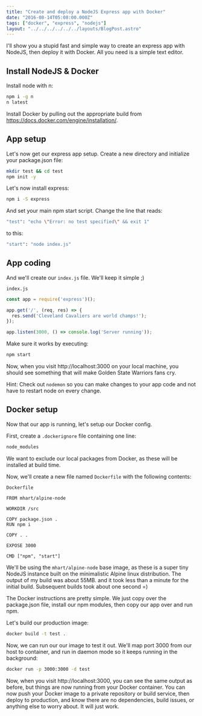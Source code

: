 ```yaml
---
title: "Create and deploy a NodeJS Express app with Docker"
date: "2016-08-14T05:08:00.000Z"
tags: ["docker", "express", "nodejs"]
layout: "../../../../../../layouts/BlogPost.astro"
---
```



I'll show you a stupid fast and simple way to create an express app with NodeJS, then deploy it with Docker. All you need is a simple text editor.

## Install NodeJS & Docker

Install node with n:

```bash
npm i -g n
n latest
```

Install Docker by pulling out the appropriate build from <a href="https://docs.docker.com/engine/installation/" target="_blank">https://docs.docker.com/engine/installation/</a>.

## App setup

Let's now get our express app setup. Create a new directory and initialize your package.json file:

```bash
mkdir test && cd test
npm init -y
```

Let's now install express:

```bash
npm i -S express
```

And set your main npm start script. Change the line that reads:

```bash
"test": "echo \"Error: no test specified\" && exit 1"
```

to this:

```bash
"start": "node index.js"
```

## App coding

And we'll create our `index.js` file. We'll keep it simple ;)

<code class="title">index.js</code>

```javascript
const app = require('express')();

app.get('/', (req, res) => {
  res.send('Cleveland Cavaliers are world champs!');
});

app.listen(3000, () => console.log('Server running'));
```

Make sure it works by executing:

```bash
npm start
```

Now, when you visit http://localhost:3000 on your local machine, you should see something that will make Golden State Warriors fans cry.

Hint: Check out `nodemon` so you can make changes to your app code and not have to restart node on every change.

## Docker setup

Now that our app is running, let's setup our Docker config.

First, create a `.dockerignore` file containing one line:

```bash
node_modules
```

We want to exclude our local packages from Docker, as these will be installed at build time.

Now, we'll create a new file named `Dockerfile` with the following contents:

<code class="title">Dockerfile</code>

```docker
FROM mhart/alpine-node

WORKDIR /src

COPY package.json .
RUN npm i

COPY . .

EXPOSE 3000

CMD ["npm", "start"]
```

We'll be using the `mhart/alpine-node` base image, as these is a super tiny NodeJS instance built on the minimalistic Alpine linux distribution. The output of my build was about 55MB. and it took less than a minute for the initial build. Subsequent builds took about one second =)

The Docker instructions are pretty simple. We just copy over the package.json file, install our npm modules, then copy our app over and run npm.

Let's build our production image:

```bash
docker build -t test .
```

Now, we can run our our image to test it out. We'll map port 3000 from our host to container, and run in daemon mode so it keeps running in the background:

```bash
docker run -p 3000:3000 -d test
```

Now, when you visit http://localhost:3000, you can see the same output as before, but things are now running from your Docker container. You can now push your Docker image to a private repository or build service, then deploy to production, and know there are no dependencies, build issues, or anything else to worry about. It will just work.
